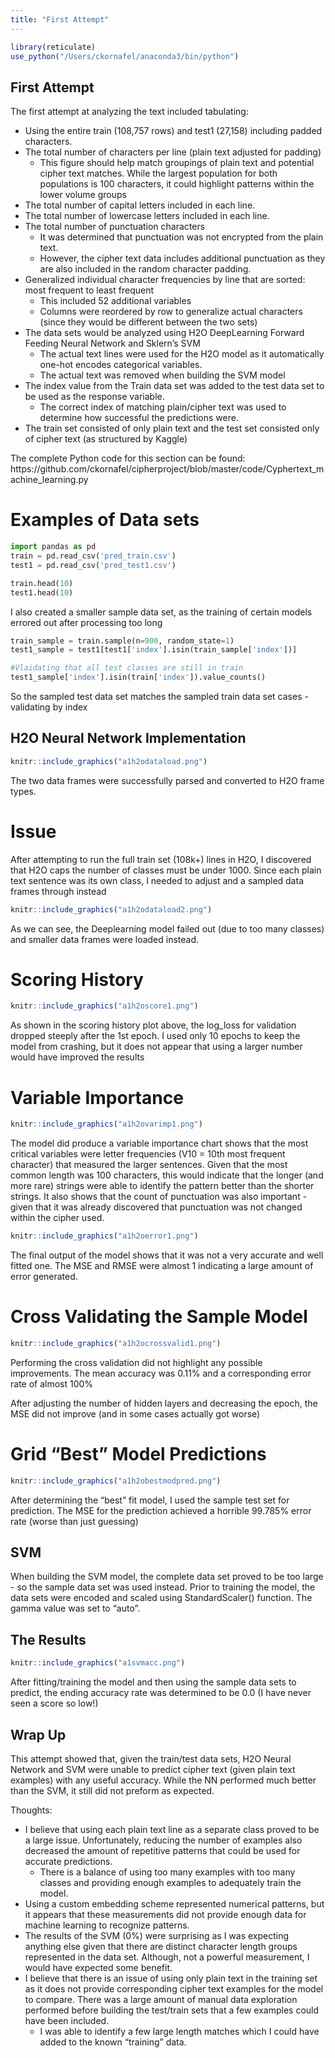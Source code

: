 ```yaml
---
title: "First Attempt"
---
```

```r
library(reticulate)
use_python("/Users/ckornafel/anaconda3/bin/python")
```

## First Attempt
The first attempt at analyzing the text included tabulating:

* Using the entire train (108,757 rows) and test1 (27,158) including padded characters. 
* The total number of characters per line (plain text adjusted for padding)
    + This figure should help match groupings of plain text and potential cipher text matches. While the largest population for both populations is 100 characters, it could highlight patterns within the lower volume groups
* The total number of capital letters included in each line. 
* The total number of lowercase letters included in each line. 
* The total number of punctuation characters
    + It was determined that punctuation was not encrypted from the plain text.
    + However, the cipher text data includes additional punctuation as they are also included in the random character padding. 
* Generalized individual character frequencies by line that are sorted: most frequent to least frequent 
    + This included 52 additional variables 
    + Columns were reordered by row to generalize actual characters (since they would be different between the two sets)
* The data sets would be analyzed using H2O DeepLearning Forward Feeding Neural Network and Sklern's SVM
    + The actual text lines were used for the H2O model as it automatically one-hot encodes categorical variables. 
    + The actual text was removed when building the SVM model
* The index value from the Train data set was added to the test data set to be used as the response variable. 
    + The correct index of matching plain/cipher text was used to determine how successful the predictions were. 
* The train set consisted of only plain text and the test set consisted only of cipher text (as structured by Kaggle)

The complete Python code for this section can be found: https://github.com/ckornafel/cipherproject/blob/master/code/Cyphertext_machine_learning.py


# Examples of Data sets
```python
import pandas as pd
train = pd.read_csv('pred_train.csv')
test1 = pd.read_csv('pred_test1.csv')

train.head(10)
test1.head(10)
```

I also created a smaller sample data set, as the training of certain models errored out after processing too long
```python
train_sample = train.sample(n=900, random_state=1)
test1_sample = test1[test1['index'].isin(train_sample['index'])]

#Vlaidating that all test classes are still in train
test1_sample['index'].isin(train['index']).value_counts()
```
So the sampled test data set matches the sampled train data set cases - validating by index


## H2O Neural Network Implementation
```r
knitr::include_graphics("a1h2odataload.png")
```

The two data frames were successfully parsed and converted to H2O frame types. 

# Issue
After attempting to run the full train set (108k+) lines in H2O, I discovered that H2O caps the number of classes must be under 1000. Since each plain text sentence was its own class, I needed to adjust and a sampled data frames through instead

```r
knitr::include_graphics("a1h2odataload2.png")
```

As we can see, the Deeplearning model failed out (due to too many classes) and smaller data frames were loaded instead. 

# Scoring History
```r
knitr::include_graphics("a1h2oscore1.png")
```

As shown in the scoring history plot above, the log_loss for validation dropped steeply after the 1st epoch. I used only 10 epochs to keep the model from crashing, but it does not appear that using a larger number would have improved the results

# Variable Importance
```r
knitr::include_graphics("a1h2ovarimp1.png")
```

The model did produce a variable importance chart shows that the most critical variables were letter frequencies (V10 = 10th most frequent character) that measured the larger sentences. Given that the most common length was 100 characters, this would indicate that the longer (and more rare) strings were able to identify the pattern better than the shorter strings. It also shows that the count of punctuation was also important - given that it was already discovered that punctuation was not changed within the cipher used. 

```r
knitr::include_graphics("a1h2oerror1.png")
```

The final output of the model shows that it was not a very accurate and well fitted one. The MSE and RMSE were almost 1 indicating a large amount of error generated. 

# Cross Validating the Sample Model
```r
knitr::include_graphics("a1h2ocrossvalid1.png")
```                                                                                                                                                                                                                                                                                         

Performing the cross validation did not highlight any possible improvements. The mean accuracy was 0.11% and a corresponding error rate of almost 100%

After adjusting the number of hidden layers and decreasing the epoch, the MSE did not improve (and in some cases actually got worse)

# Grid "Best" Model Predictions
```r
knitr::include_graphics("a1h2obestmodpred.png")
```

After determining the "best" fit model, I used the sample test set for prediction. The MSE for the prediction achieved a horrible 99.785% error rate (worse than just guessing)


## SVM
When building the SVM model, the complete data set proved to be too large - so the sample data set was used instead. 
Prior to training the model, the data sets were encoded and scaled using StandardScaler() function. 
The gamma value was set to "auto". 

## The Results

```r
knitr::include_graphics("a1svmacc.png")
```

After fitting/training the model and then using the sample data sets to predict, the ending accuracy rate was determined to be 0.0 (I have never seen a score so low!)

## Wrap Up

This attempt showed that, given the train/test data sets, H2O Neural Network and SVM were unable to predict cipher text (given plain text examples) with any useful accuracy. While the NN performed much better than the SVM, it still did not preform as expected. 

Thoughts: 

* I believe that using each plain text line as a separate class proved to be a large issue. Unfortunately, reducing the number of examples also decreased the amount of repetitive patterns that could be used for accurate predictions. 
    + There is a balance of using too many examples with too many classes and providing enough examples to adequately train the model. 
* Using a custom embedding scheme represented numerical patterns, but it appears that these measurements did not provide enough data for machine learning to recognize patterns. 
* The results of the SVM (0%) were surprising as I was expecting anything else given that there are distinct character length groups represented in the data set. Although, not a powerful measurement, I would have expected some benefit. 
* I believe that there is an issue of using only plain text in the training set as it does not provide corresponding cipher text examples for the model to compare. There was a large amount of manual data exploration performed before building the test/train sets that a few examples could have been included. 
    + I was able to identify a few large length matches which I could have added to the known "training" data. 
